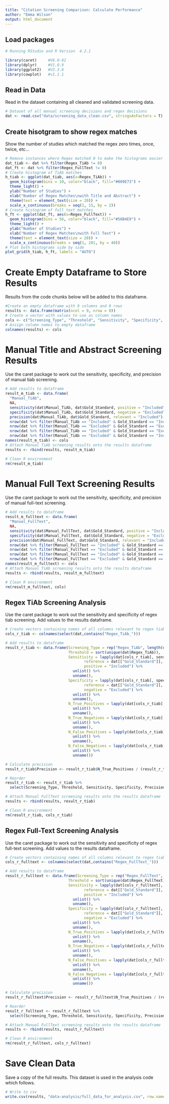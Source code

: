 ```yaml
---
title: "Citation Screening Comparison: Calculate Performance"
author: "Emma Wilson"
output: html_document
---
```


## Load packages

```r
# Running RStudio and R Version  4.2.1

library(caret)     #V6.0-92
library(dplyr)     #V1.0.9
library(ggplot2)   #V3.3.6
library(cowplot)   #v1.1.1
```


## Read in Data

Read in the dataset containing all cleaned and validated screening data.

```r
# Dataset of all manual screening decisions and regex decisions
dat <- read.csv("data/screening_data_clean.csv", stringsAsFactors = T)
```


## Create hisotgram to show regex matches

Show the number of studies which matched the regex zero times, once, twice, etc...

```r
# Remove instances where Regex matched 0 to make the histograms easier to read
dat_tiab <- dat %>% filter(Regex_TiAb != 0)
dat_ft <- dat %>% filter(Regex_FullText != 0)
# Create histogram of TiAb matches
h_tiab <- ggplot(dat_tiab, aes(x=Regex_TiAb)) + 
  geom_histogram(bins = 10, color="black", fill="#009E73") + 
  theme_light() + 
  ylab("Number of Studies") +
  xlab("Number of Regex Matches\nwith Title and Abstract") +
  theme(text = element_text(size = 20)) +
  scale_x_continuous(breaks = seq(1, 15, by = 2))
# Create histogram of full text matches
h_ft <- ggplot(dat_ft, aes(x=Regex_FullText)) + 
  geom_histogram(bins = 56, color="black", fill="#56B4E9") +
  theme_light() + 
  ylab("Number of Studies") +
  xlab("Number of Regex Matches\nwith Full Text") +
  theme(text = element_text(size = 20)) +
  scale_x_continuous(breaks = seq(1, 281, by = 40))
# Plot both histograms side by side
plot_grid(h_tiab, h_ft, labels = "AUTO")
```



# Create Empty Dataframe to Store Results

Results from the code chunks below will be added to this dataframe.

```r
#Create an empty dataframe with 9 columns and 0 rows
results <- data.frame(matrix(ncol = 9, nrow = 0))
# Create a vector with values to use as column names
cols <- c("Screening_Type", "Threshold", "Sensitivity", "Specificity", "Precision", "N_True_Positives", "N_True_Negatives", "N_False_Positives", "N_False_Negatives")
# Assign column names to empty dataframe
colnames(results) <- cols
```


# Manual Title and Abstract Screening Results

Use the caret package to work out the sensitivity, specificity, and precision of manual tiab screening.

```r
# Add results to dataframe
result_m_tiab <- data.frame(
  "Manual_TiAb",
  NA,
  sensitivity(dat$Manual_TiAb, dat$Gold_Standard, positive = "Included"),
  specificity(dat$Manual_TiAb, dat$Gold_Standard, negative = "Excluded"),
  precision(dat$Manual_TiAb, dat$Gold_Standard, relevant = "Included"),
  nrow(dat %>% filter(Manual_TiAb == "Included" & Gold_Standard == "Included")),
  nrow(dat %>% filter(Manual_TiAb == "Excluded" & Gold_Standard == "Excluded")),
  nrow(dat %>% filter(Manual_TiAb == "Included" & Gold_Standard == "Excluded")),
  nrow(dat %>% filter(Manual_TiAb == "Excluded" & Gold_Standard == "Included")))
names(result_m_tiab) <- cols
# Attach Manual TiAb screening results onto the results dataframe
results <- rbind(results, result_m_tiab)

# Clean R environment
rm(result_m_tiab)
```


# Manual Full Text Screening Results

Use the caret package to work out the sensitivity, specificity, and precision of manual full-text screening.

```r
# Add results to dataframe
result_m_fulltext <- data.frame(
  "Manual_FullText",
  NA,
  sensitivity(dat$Manual_FullText, dat$Gold_Standard, positive = "Included"),
  specificity(dat$Manual_FullText, dat$Gold_Standard, negative = "Excluded"),
  precision(dat$Manual_FullText, dat$Gold_Standard, relevant = "Included"),
  nrow(dat %>% filter(Manual_FullText == "Included" & Gold_Standard == "Included")),
  nrow(dat %>% filter(Manual_FullText == "Excluded" & Gold_Standard == "Excluded")),
  nrow(dat %>% filter(Manual_FullText == "Included" & Gold_Standard == "Excluded")),
  nrow(dat %>% filter(Manual_FullText == "Excluded" & Gold_Standard == "Included")))
names(result_m_fulltext) <- cols
# Attach Manual TiAb screening results onto the results dataframe
results <- rbind(results, result_m_fulltext)

# Clean R environment
rm(result_m_fulltext, cols)
```


## Regex TiAb Screening Analysis

Use the caret package to work out the sensitivity and specificity of regex tiab screening. Add values to the results dataframe.

```r
# Create vectors containing names of all columns relevant to regex tiab screening
cols_r_tiab <- colnames(select(dat,contains("Regex_TiAb_")))

# Add results to dataframe
result_r_tiab <- data.frame(Screening_Type = rep("Regex_TiAb", length(unique(dat$Regex_TiAb))),
                            Threshold = sort(unique(dat$Regex_TiAb)),
                            Sensitivity = lapply(dat[cols_r_tiab], sensitivity,
                                   reference = dat[["Gold_Standard"]], 
                                   positive = "Included") %>%
                              unlist() %>%
                              unname(),
                            Specificity = lapply(dat[cols_r_tiab], specificity,
                                   reference = dat[["Gold_Standard"]],
                                   negative = "Excluded") %>%
                              unlist() %>%
                              unname(),
                            N_True_Positives = lapply(dat[cols_r_tiab], function(x){x$tpos <- nrow(dat %>% filter(x == "Included" & Gold_Standard == "Included"))}) %>%
                              unlist() %>%
                              unname(),
                            N_True_Negatives = lapply(dat[cols_r_tiab], function(x){x$tneg <- nrow(dat %>% filter(x == "Excluded" & Gold_Standard == "Excluded"))}) %>%
                              unlist() %>%
                              unname(),
                            N_False_Positives = lapply(dat[cols_r_tiab], function(x){x$fpos <- nrow(dat %>% filter(x == "Included" & Gold_Standard == "Excluded"))}) %>%
                              unlist() %>%
                              unname(),
                            N_False_Negatives = lapply(dat[cols_r_tiab], function(x){x$fneg <- nrow(dat %>% filter(x == "Excluded" & Gold_Standard == "Included"))}) %>%
                              unlist() %>%
                              unname())

# Calculate precision
result_r_tiab$Precision <- result_r_tiab$N_True_Positives / (result_r_tiab$N_True_Positives + result_r_tiab$N_False_Positives)

# Reorder
result_r_tiab <- result_r_tiab %>%
  select(Screening_Type, Threshold, Sensitivity, Specificity, Precision, N_True_Positives, N_True_Negatives, N_False_Positives, N_False_Negatives)

# Attach Manual FullText screening results onto the results dataframe
results <- rbind(results, result_r_tiab)

# Clean R environment
rm(result_r_tiab, cols_r_tiab)
```


## Regex Full-Text Screening Analysis

Use the caret package to work out the sensitivity and specificity of regex full-text screening. Add values to the results dataframe.

```r
# Create vectors containing names of all columns relevant to regex tiab screening
cols_r_fulltext <- colnames(select(dat,contains("Regex_FullText_")))

# Add results to dataframe
result_r_fulltext <- data.frame(Screening_Type = rep("Regex_FullText", length(unique(dat$Regex_FullText))),
                            Threshold = sort(unique(dat$Regex_FullText)),
                            Sensitivity = lapply(dat[cols_r_fulltext], sensitivity,
                                   reference = dat[["Gold_Standard"]], 
                                   positive = "Included") %>%
                              unlist() %>%
                              unname(),
                            Specificity = lapply(dat[cols_r_fulltext], specificity,
                                   reference = dat[["Gold_Standard"]],
                                   negative = "Excluded") %>%
                              unlist() %>%
                              unname(),
                            N_True_Positives = lapply(dat[cols_r_fulltext], function(x){x$tpos <- nrow(dat %>% filter(x == "Included" & Gold_Standard == "Included"))}) %>%
                              unlist() %>%
                              unname(),
                            N_True_Negatives = lapply(dat[cols_r_fulltext], function(x){x$tneg <- nrow(dat %>% filter(x == "Excluded" & Gold_Standard == "Excluded"))}) %>%
                              unlist() %>%
                              unname(),
                            N_False_Positives = lapply(dat[cols_r_fulltext], function(x){x$fpos <- nrow(dat %>% filter(x == "Included" & Gold_Standard == "Excluded"))}) %>%
                              unlist() %>%
                              unname(),
                            N_False_Negatives = lapply(dat[cols_r_fulltext], function(x){x$fneg <- nrow(dat %>% filter(x == "Excluded" & Gold_Standard == "Included"))}) %>%
                              unlist() %>%
                              unname())

# Calculate precision
result_r_fulltext$Precision <- result_r_fulltext$N_True_Positives / (result_r_fulltext$N_True_Positives + result_r_fulltext$N_False_Positives)

# Reorder
result_r_fulltext <- result_r_fulltext %>%
  select(Screening_Type, Threshold, Sensitivity, Specificity, Precision, N_True_Positives, N_True_Negatives, N_False_Positives, N_False_Negatives)

# Attach Manual FullText screening results onto the results dataframe
results <- rbind(results, result_r_fulltext)

# Clean R environment
rm(result_r_fulltext, cols_r_fulltext)
```

# Save Clean Data

Save a copy of the full results. This dataset is used in the analysis code which follows.

```r
# Write to csv
write.csv(results, "data-analysis/full_data_for_analysis.csv", row.names = F)
```
